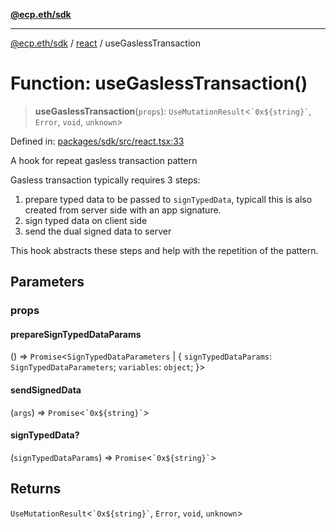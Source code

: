 [**@ecp.eth/sdk**](/sdk-reference/index.mdx)

***

[@ecp.eth/sdk](/sdk-reference/index.mdx) / [react](/sdk-reference/react/index.mdx) / useGaslessTransaction

# Function: useGaslessTransaction()

> **useGaslessTransaction**(`props`): `UseMutationResult`\<`` `0x${string}` ``, `Error`, `void`, `unknown`\>

Defined in: [packages/sdk/src/react.tsx:33](https://github.com/ecp-eth/comments-monorepo/blob/main/packages/sdk/src/react.tsx#L33)

A hook for repeat gasless transaction pattern

Gasless transaction typically requires 3 steps:
1. prepare typed data to be passed to `signTypedData`, typicall this is also created from server side with an app signature.
2. sign typed data on client side
3. send the dual signed data to server

This hook abstracts these steps and help with the repetition of the pattern.

## Parameters

### props

#### prepareSignTypedDataParams

() => `Promise`\<`SignTypedDataParameters` \| \{ `signTypedDataParams`: `SignTypedDataParameters`; `variables`: `object`; \}\>

#### sendSignedData

(`args`) => `Promise`\<`` `0x${string}` ``\>

#### signTypedData?

(`signTypedDataParams`) => `Promise`\<`` `0x${string}` ``\>

## Returns

`UseMutationResult`\<`` `0x${string}` ``, `Error`, `void`, `unknown`\>
